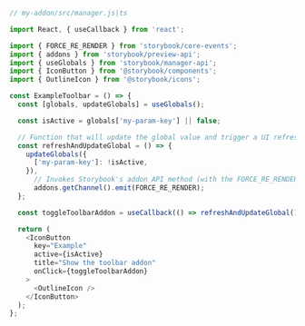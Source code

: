```js
// my-addon/src/manager.js|ts

import React, { useCallback } from 'react';

import { FORCE_RE_RENDER } from 'storybook/core-events';
import { addons } from 'storybook/preview-api';
import { useGlobals } from 'storybook/manager-api';
import { IconButton } from '@storybook/components';
import { OutlineIcon } from '@storybook/icons';

const ExampleToolbar = () => {
  const [globals, updateGlobals] = useGlobals();

  const isActive = globals['my-param-key'] || false;

  // Function that will update the global value and trigger a UI refresh.
  const refreshAndUpdateGlobal = () => {
    updateGlobals({
      ['my-param-key']: !isActive,
    }),
      // Invokes Storybook's addon API method (with the FORCE_RE_RENDER) event to trigger a UI refresh
      addons.getChannel().emit(FORCE_RE_RENDER);
  };

  const toggleToolbarAddon = useCallback(() => refreshAndUpdateGlobal(), [isActive]);

  return (
    <IconButton
      key="Example"
      active={isActive}
      title="Show the toolbar addon"
      onClick={toggleToolbarAddon}
    >
      <OutlineIcon />
    </IconButton>
  );
};
```
